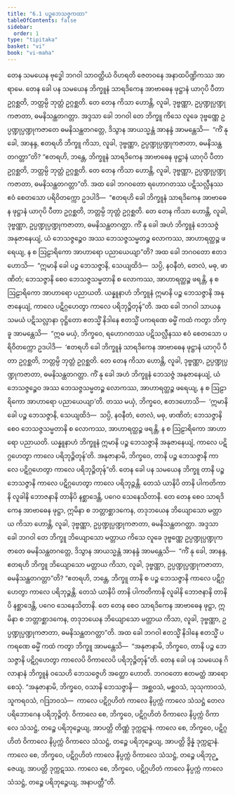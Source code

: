 ```yaml
---
title: "6.1 ပဉ္စဘေသဇ္ဇကထာ"
tableOfContents: false
sidebar:
  order: 1
type: "tipitaka"
basket: "vi"
book: "vi-maha"
---
```



<DynamicBreadcrumb />

<Division number="260" book="vi-maha" e="ch" v="3" p="290">

<Paragraph number="1198" book="vi-maha">
တေန သမယေန ဗုဒ္ဓေါ ဘဂဝါ သာဝတ္ထိယံ ဝိဟရတိ ဇေတဝနေ အနာထပိဏ္ဍိကဿ အာရာမေ. တေန ခေါ ပန သမယေန ဘိက္ခူနံ သာရဒိကေန အာဗာဓေန ဖုဋ္ဌာနံ ယာဂုပိ ပီတာ ဥဂ္ဂစ္ဆတိ, ဘတ္တမ္ပိ ဘုတ္တံ ဥဂ္ဂစ္ဆတိ. တေ တေန ကိသာ ဟောန္တိ, လူခါ, ဒုဗ္ဗဏ္ဏာ, ဥပ္ပဏ္ဍုပ္ပဏ္ဍုကဇာတာ, ဓမနိသန္ထတဂတ္တာ. အဒ္ဒသာ ခေါ ဘဂဝါ တေ ဘိက္ခူ ကိသေ လူခေ ဒုဗ္ဗဏ္ဏေ ဥပ္ပဏ္ဍုပ္ပဏ္ဍုကဇာတေ ဓမနိသန္ထတဂတ္တေ, ဒိသွာန အာယသ္မန္တံ အာနန္ဒံ အာမန္တေသိ—  “ကိံ နု ခေါ, အာနန္ဒ, ဧတရဟိ ဘိက္ခူ ကိသာ, လူခါ, ဒုဗ္ဗဏ္ဏာ, ဥပ္ပဏ္ဍုပ္ပဏ္ဍုကဇာတာ, ဓမနိသန္ထတဂတ္တာ”တိ? “ဧတရဟိ, ဘန္တေ, ဘိက္ခူနံ သာရဒိကေန အာဗာဓေန ဖုဋ္ဌာနံ ယာဂုပိ ပီတာ ဥဂ္ဂစ္ဆတိ, ဘတ္တမ္ပိ ဘုတ္တံ ဥဂ္ဂစ္ဆတိ. တေ တေန ကိသာ ဟောန္တိ, လူခါ, ဒုဗ္ဗဏ္ဏာ, ဥပ္ပဏ္ဍုပ္ပဏ္ဍုကဇာတာ, ဓမနိသန္ထတဂတ္တာ”တိ.
</Paragraph>

<Paragraph number="1199" book="vi-maha">
အထ ခေါ ဘဂဝတော ရဟောဂတဿ ပဋိသလ္လီနဿ ဧဝံ စေတသော ပရိဝိတက္ကော ဥဒပါဒိ—  “ဧတရဟိ ခေါ ဘိက္ခူနံ သာရဒိကေန အာဗာဓေန ဖုဋ္ဌာနံ ယာဂုပိ ပီတာ ဥဂ္ဂစ္ဆတိ, ဘတ္တမ္ပိ ဘုတ္တံ ဥဂ္ဂစ္ဆတိ. တေ တေန ကိသာ ဟောန္တိ, လူခါ, ဒုဗ္ဗဏ္ဏာ, ဥပ္ပဏ္ဍုပ္ပဏ္ဍုကဇာတာ, ဓမနိသန္ထတဂတ္တာ. ကိံ နု ခေါ အဟံ ဘိက္ခူနံ ဘေသဇ္ဇံ အနုဇာနေယျံ, ယံ ဘေသဇ္ဇဉ္စေဝ အဿ ဘေသဇ္ဇသမ္မတဉ္စ လောကဿ, အာဟာရတ္ထဉ္စ ဖရေယျ, န စ ဩဠာရိကော အာဟာရော ပညာယေယျာ”တိ? အထ ခေါ ဘဂဝတော ဧတဒဟောသိ—  “ဣမာနိ ခေါ ပဉ္စ ဘေသဇ္ဇာနိ, သေယျထိဒံ—  သပ္ပိ, နဝနီတံ, တေလံ, မဓု, ဖာဏိတံ; ဘေသဇ္ဇာနိ စေဝ ဘေသဇ္ဇသမ္မတာနိ စ လောကဿ, အာဟာရတ္ထဉ္စ ဖရန္တိ, န စ ဩဠာရိကော အာဟာရော ပညာယတိ. ယန္နူနာဟံ ဘိက္ခူနံ ဣမာနိ ပဉ္စ ဘေသဇ္ဇာနိ အနုဇာနေယျံ, ကာလေ ပဋိဂ္ဂဟေတွာ ကာလေ ပရိဘုဉ္ဇိတုန်”တိ.
</Paragraph>

<Paragraph number="1200" book="vi-maha">
အထ ခေါ ဘဂဝါ သာယနှသမယံ ပဋိသလ္လာနာ ဝုဋ္ဌိတော ဧတသ္မိံ နိဒါနေ ဧတသ္မိံ ပကရဏေ ဓမ္မိံ ကထံ ကတွာ ဘိက္ခူ အာမန္တေသိ—  “ဣဓ မယှံ, ဘိက္ခဝေ, ရဟောဂတဿ ပဋိသလ္လီနဿ ဧဝံ စေတသော ပရိဝိတက္ကော ဥဒပါဒိ—  ‘ဧတရဟိ ခေါ ဘိက္ခူနံ သာရဒိကေန အာဗာဓေန ဖုဋ္ဌာနံ ယာဂုပိ ပီတာ ဥဂ္ဂစ္ဆတိ, ဘတ္တမ္ပိ ဘုတ္တံ ဥဂ္ဂစ္ဆတိ. တေ တေန ကိသာ ဟောန္တိ, လူခါ, ဒုဗ္ဗဏ္ဏာ, ဥပ္ပဏ္ဍုပ္ပဏ္ဍုကဇာတာ, ဓမနိသန္ထတဂတ္တာ. ကိံ နု ခေါ အဟံ ဘိက္ခူနံ ဘေသဇ္ဇံ အနုဇာနေယျံ, ယံ ဘေသဇ္ဇဉ္စေဝ အဿ ဘေသဇ္ဇသမ္မတဉ္စ လောကဿ, အာဟာရတ္ထဉ္စ ဖရေယျ, န စ ဩဠာရိကော အာဟာရော ပညာယေယျာ’တိ. တဿ မယှံ, ဘိက္ခဝေ, ဧတဒဟောသိ—  ‘ဣမာနိ ခေါ ပဉ္စ ဘေသဇ္ဇာနိ, သေယျထိဒံ—  သပ္ပိ, နဝနီတံ, တေလံ, မဓု, ဖာဏိတံ; ဘေသဇ္ဇာနိ စေဝ ဘေသဇ္ဇသမ္မတာနိ စ လောကဿ, အာဟာရတ္ထဉ္စ ဖရန္တိ, န စ ဩဠာရိကော အာဟာရော ပညာယတိ. ယန္နူနာဟံ ဘိက္ခူနံ ဣမာနိ ပဉ္စ ဘေသဇ္ဇာနိ အနုဇာနေယျံ, ကာလေ ပဋိဂ္ဂဟေတွာ ကာလေ ပရိဘုဉ္ဇိတုန်’တိ. အနုဇာနာမိ, ဘိက္ခဝေ, တာနိ ပဉ္စ ဘေသဇ္ဇာနိ ကာလေ ပဋိဂ္ဂဟေတွာ ကာလေ ပရိဘုဉ္ဇိတုန်”တိ.
</Paragraph>

</Division>
<Division number="261" book="vi-maha" e="ch" v="3" p="291">

<Paragraph number="1201" book="vi-maha">
တေန ခေါ ပန သမယေန ဘိက္ခူ တာနိ ပဉ္စ ဘေသဇ္ဇာနိ ကာလေ ပဋိဂ္ဂဟေတွာ ကာလေ ပရိဘုဉ္ဇန္တိ. တေသံ ယာနိပိ တာနိ ပါကတိကာနိ လူခါနိ ဘောဇနာနိ တာနိပိ နစ္ဆာဒေန္တိ, ပဂေဝ သေနေသိတာနိ. တေ တေန စေဝ သာရဒိကေန အာဗာဓေန ဖုဋ္ဌာ, ဣမိနာ စ ဘတ္တာစ္ဆာဒကေန, တဒုဘယေန ဘိယျောသော မတ္တာယ ကိသာ ဟောန္တိ, လူခါ, ဒုဗ္ဗဏ္ဏာ, ဥပ္ပဏ္ဍုပ္ပဏ္ဍုကဇာတာ, ဓမနိသန္ထတဂတ္တာ. အဒ္ဒသာ ခေါ ဘဂဝါ တေ ဘိက္ခူ ဘိယျောသော မတ္တာယ ကိသေ လူခေ ဒုဗ္ဗဏ္ဏေ ဥပ္ပဏ္ဍုပ္ပဏ္ဍုကဇာတေ ဓမနိသန္ထတဂတ္တေ, ဒိသွာန အာယသ္မန္တံ အာနန္ဒံ အာမန္တေသိ—  “ကိံ နု ခေါ, အာနန္ဒ, ဧတရဟိ ဘိက္ခူ ဘိယျောသော မတ္တာယ ကိသာ, လူခါ, ဒုဗ္ဗဏ္ဏာ, ဥပ္ပဏ္ဍုပ္ပဏ္ဍုကဇာတာ, ဓမနိသန္ထတဂတ္တာ”တိ? “ဧတရဟိ, ဘန္တေ, ဘိက္ခူ တာနိ စ ပဉ္စ ဘေသဇ္ဇာနိ ကာလေ ပဋိဂ္ဂဟေတွာ ကာလေ ပရိဘုဉ္ဇန္တိ. တေသံ ယာနိပိ တာနိ ပါကတိကာနိ လူခါနိ ဘောဇနာနိ တာနိပိ နစ္ဆာဒေန္တိ, ပဂေဝ သေနေသိတာနိ. တေ တေန စေဝ သာရဒိကေန အာဗာဓေန ဖုဋ္ဌာ, ဣမိနာ စ ဘတ္တာစ္ဆာဒကေန, တဒုဘယေန ဘိယျောသော မတ္တာယ ကိသာ, လူခါ, ဒုဗ္ဗဏ္ဏာ, ဥပ္ပဏ္ဍုပ္ပဏ္ဍုကဇာတာ, ဓမနိသန္ထတဂတ္တာ”တိ. အထ ခေါ ဘဂဝါ ဧတသ္မိံ နိဒါနေ ဧတသ္မိံ ပကရဏေ ဓမ္မိံ ကထံ ကတွာ ဘိက္ခူ အာမန္တေသိ—  “အနုဇာနာမိ, ဘိက္ခဝေ, တာနိ ပဉ္စ ဘေသဇ္ဇာနိ ပဋိဂ္ဂဟေတွာ ကာလေပိ ဝိကာလေပိ ပရိဘုဉ္ဇိတုန်”တိ.
</Paragraph>

</Division>
<Division number="262" book="vi-maha" e="ch" v="3" p="291">

<Paragraph number="1202" book="vi-maha">
တေန ခေါ ပန သမယေန ဂိလာနာနံ ဘိက္ခူနံ ဝသေဟိ ဘေသဇ္ဇေဟိ အတ္ထော ဟောတိ. ဘဂဝတော ဧတမတ္ထံ အာရောစေသုံ. “အနုဇာနာမိ, ဘိက္ခဝေ, ဝသာနိ ဘေသဇ္ဇာနိ—  အစ္ဆဝသံ, မစ္ဆဝသံ, သုသုကာဝသံ, သူကရဝသံ, ဂဒြဘဝသံ—  ကာလေ ပဋိဂ္ဂဟိတံ ကာလေ နိပ္ပက္ကံ ကာလေ သံသဋ္ဌံ တေလပရိဘောဂေန ပရိဘုဉ္ဇိတုံ. ဝိကာလေ စေ, ဘိက္ခဝေ, ပဋိဂ္ဂဟိတံ ဝိကာလေ နိပ္ပက္ကံ ဝိကာလေ သံသဋ္ဌံ, တဉ္စေ ပရိဘုဉ္ဇေယျ, အာပတ္တိ တိဏ္ဏံ ဒုက္ကဋာနံ. ကာလေ စေ, ဘိက္ခဝေ, ပဋိဂ္ဂဟိတံ ဝိကာလေ နိပ္ပက္ကံ ဝိကာလေ သံသဋ္ဌံ, တဉ္စေ ပရိဘုဉ္ဇေယျ, အာပတ္တိ ဒွိန္နံ ဒုက္ကဋာနံ. ကာလေ စေ, ဘိက္ခဝေ, ပဋိဂ္ဂဟိတံ ကာလေ နိပ္ပက္ကံ ဝိကာလေ သံသဋ္ဌံ, တဉ္စေ ပရိဘုဉ္ဇေယျ, အာပတ္တိ ဒုက္ကဋဿ. ကာလေ စေ, ဘိက္ခဝေ, ပဋိဂ္ဂဟိတံ ကာလေ နိပ္ပက္ကံ ကာလေ သံသဋ္ဌံ, တဉ္စေ ပရိဘုဉ္ဇေယျ, အနာပတ္တီ”တိ.
</Paragraph>
</Division>